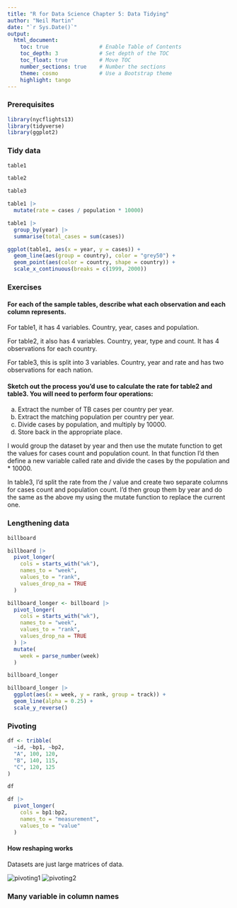 ```yaml
---
title: "R for Data Science Chapter 5: Data Tidying"
author: "Neil Martin"
date: "`r Sys.Date()`"
output:
  html_document:
    toc: true                # Enable Table of Contents
    toc_depth: 3             # Set depth of the TOC
    toc_float: true          # Move TOC
    number_sections: true    # Number the sections
    theme: cosmo             # Use a Bootstrap theme
    highlight: tango 
---
```


### Prerequisites

```r

library(nycflights13)
library(tidyverse)
library(ggplot2)

```

### Tidy data

```r

table1

table2  

table3

table1 |> 
  mutate(rate = cases / population * 10000)

table1 |> 
  group_by(year) |> 
  summarise(total_cases = sum(cases))

ggplot(table1, aes(x = year, y = cases)) +
  geom_line(aes(group = country), color = "grey50") +
  geom_point(aes(color = country, shape = country)) +
  scale_x_continuous(breaks = c(1999, 2000))

```
### Exercises

#### For each of the sample tables, describe what each observation and each column represents.

<p> For table1, it has 4 variables. Country, year, cases and population.

For table2, it also has 4 variables. Country, year, type and count. It has 4 observations for each country.

For table3, this is split into 3 variables. Country, year and rate and has two observations for each nation. </p>

#### Sketch out the process you’d use to calculate the rate for table2 and table3. You will need to perform four operations:

a) Extract the number of TB cases per country per year.
b) Extract the matching population per country per year.
c) Divide cases by population, and multiply by 10000.
d) Store back in the appropriate place.

<p> I would group the dataset by year and then use the mutate function to get the values for cases count and population count. In that function I'd then define a new variable called rate and divide the cases by the population and * 10000. </p>

<p> In table3, I'd split the rate from the / value and create two separate columns for cases count and population count. I'd then group them by year and do the same as the above my using the mutate function to replace the current one. </p>

### Lengthening data

```r

billboard

billboard |> 
  pivot_longer(
    cols = starts_with("wk"),
    names_to = "week",
    values_to = "rank",
    values_drop_na = TRUE
  )

billboard_longer <- billboard |> 
  pivot_longer(
    cols = starts_with("wk"), 
    names_to = "week", 
    values_to = "rank",
    values_drop_na = TRUE
  ) |> 
  mutate(
    week = parse_number(week)
  )

billboard_longer

billboard_longer |> 
  ggplot(aes(x = week, y = rank, group = track)) +
  geom_line(alpha = 0.25) +
  scale_y_reverse()


```

### Pivoting

```r

df <- tribble(
  ~id, ~bp1, ~bp2,
  "A", 100, 120,
  "B", 140, 115,
  "C", 120, 125
)

df

df |> 
  pivot_longer(
    cols = bp1:bp2,
    names_to = "measurement",
    values_to = "value"
  )

```

#### How reshaping works

<p> Datasets are just large matrices of data. </p>

![pivoting1](https://r4ds.hadley.nz/diagrams/tidy-data/variables.png)
![pivoting2](https://r4ds.hadley.nz/diagrams/tidy-data/column-names.png)

### Many variable in column names

